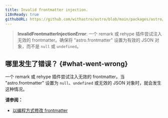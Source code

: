 ```yaml
---
title: Invalid frontmatter injection.
i18nReady: true
githubURL: https://github.com/withastro/astro/blob/main/packages/astro/src/core/errors/errors-data.ts
---
```


> **InvalidFrontmatterInjectionError**: 一个 remark 或 rehype 插件尝试注入无效的 frontmatter。确保将 "astro.frontmatter" 设置为有效的 JSON 对象，而不是 `null` 或 `undefined`。

## 哪里发生了错误？ \{#what-went-wrong\}

一个 remark 或 rehype 插件尝试注入无效的 frontmatter。当 "astro.frontmatter" 设置为 `null`、`undefined` 或无效的 JSON 对象时，就会发生这种情况。

**请参阅：**

- [以编程方式修改 frontmatter](/zh-cn/guides/markdown-content/#modifying-frontmatter-programmatically)
